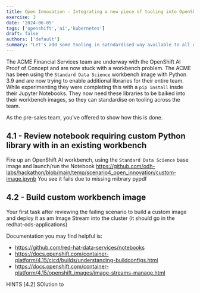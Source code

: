 ```yaml
---
title: Open Innovation - Integrating a new piece of tooling into OpenShift AI Workspace
exercise: 3
date: '2024-06-05'
tags: ['openshift','ai','kubernetes']
draft: false
authors: ['default']
summary: "Let's add some tooling in satndardised way available to all data science users"
---
```


The ACME Financial Services team are underway with the OpenShift AI Proof of Concept and are now stuck with a workbench problem.
The ACME has been using the `Standard Data Science` workbench image with Python 3.9 and are now trying to enable additional libraries for their entire team.
While experimenting they were completing this with a `pip install` insde their Jupyter Notebooks. They now need these libraries to be baiked into their workbench images, so they can standardise on tooling across the team.

As the pre-sales team, you've offered to show how this is done.


## 4.1 - Review notebook requiring custom Python library with in an existing workbench
Fire up an OpenShift AI workbench, using the `Standard Data Science` base image and launch/run the Notebook https://github.com/odh-labs/hackathon/blob/main/temp/scenario4_open_innovation/custom-image.ipynb
You see it fails due to missing mibrary pypdf


## 4.2 - Build custom workbench image
Your first task after reviewing the failing scenario to build a custom image and deploy it as am Image Stream into the cluster (it should go in the redhat-ods-applications)

Documentation you may find helpful is:
- https://github.com/red-hat-data-services/notebooks
- https://docs.openshift.com/container-platform/4.15/cicd/builds/understanding-buildconfigs.html
- https://docs.openshift.com/container-platform/4.15/openshift_images/image-streams-manage.html




HINTS
[4.2] SOlution to 
